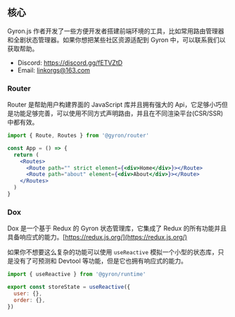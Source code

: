 ## 核心

Gyron.js 作者开发了一些方便开发者搭建前端环境的工具，比如常用路由管理器和全剧状态管理器。如果你想把某些社区资源适配到 Gyron 中，可以联系我们以获取帮助。

- Discord: https://discord.gg/fETVZtD
- Email: linkorgs@163.com

### Router

Router 是帮助用户构建界面的 JavaScript 库并且拥有强大的 Api，它足够小巧但是功能足够完善，可以使用不同方式声明路由，并且在不同渲染平台(CSR/SSR)中都有效。

```jsx
import { Route, Routes } from '@gyron/router'

const App = () => {
  return (
    <Routes>
      <Route path="" strict element={<div>Home</div>}></Route>
      <Route path="about" element={<div>About</div>}></Route>
    </Routes>
  )
}
```

### Dox

Dox 是一个基于 Redux 的 Gyron 状态管理库，它集成了 Redux 的所有功能并且具备响应式的能力。[https://redux.js.org/](https://redux.js.org/)

如果你不想要这么复杂的功能可以使用 `useReactive` 模拟一个小型的状态库，只是没有了可预测和 Devtool 等功能，但是它也拥有响应式的能力。

```js
import { useReactive } from '@gyron/runtime'

export const storeState = useReactive({
  user: {},
  order: {},
})
```
